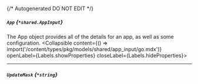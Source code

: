 {/* Autogenerated DO NOT EDIT  */}

##### `App` *{`*shared.AppInput`}*
The App object provides all of the details for an app, as well as some configuration.
<Collapsible content={() => import('/content/types/pkg/models/shared/app_input/go.mdx')} openLabel={Labels.showProperties} closeLabel={Labels.hideProperties}>
</Collapsible>

---
##### `UpdateMask` *{`*string`}*


